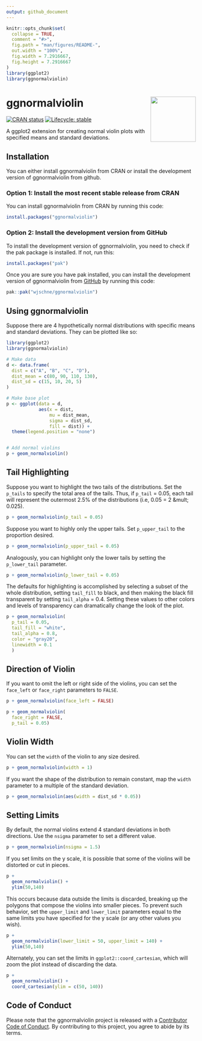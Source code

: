 ```yaml
---
output: github_document
---
```

<!-- README.md is generated from README.Rmd. Please edit that file -->

```r
knitr::opts_chunk$set(
  collapse = TRUE,
  comment = "#>",
  fig.path = "man/figures/README-",
  out.width = "100%",
  fig.width = 7.2916667,
  fig.height = 7.2916667
)
library(ggplot2)
library(ggnormalviolin)
```

# ggnormalviolin <a href="https://wjschne.github.io/ggnormalviolin/"><img src="logo.svg" align="right" height="120" width="120" /></a>



<!-- badges: start -->
[![CRAN status](https://www.r-pkg.org/badges/version/ggnormalviolin)](https://CRAN.R-project.org/package=ggnormalviolin)
[![Lifecycle: stable](https://img.shields.io/badge/lifecycle-stable-brightgreen.svg)](https://lifecycle.r-lib.org/articles/stages.html#stable)
<!-- badges: end -->


A ggplot2 extension for creating normal violin plots with specified means and standard deviations.

## Installation

You can either install ggnormalviolin from CRAN or install the development version of ggnormalviolin from github.

### Option 1: Install the most recent stable release from CRAN

You can install ggnormalviolin from CRAN by running this code:

```r
install.packages("ggnormalviolin")
```

### Option 2: Install the development version from GitHub

To install the development version of ggnormalviolin, you need to check if the pak package is installed. If not, run this:

```r
install.packages("pak")
```

Once you are sure you have pak installed, you can install the development version of ggnormalviolin from [GitHub](https://github.com/)  by running this code:

``` r
pak::pak("wjschne/ggnormalviolin")
```


## Using ggnormalviolin

Suppose there are 4 hypothetically normal distributions with specific means and standard deviations. They can be plotted like so:

```r
library(ggplot2)
library(ggnormalviolin)

# Make data
d <- data.frame(
  dist = c("A", "B", "C", "D"),
  dist_mean = c(80, 90, 110, 130),
  dist_sd = c(15, 10, 20, 5)
)

# Make base plot
p <- ggplot(data = d, 
            aes(x = dist,
                mu = dist_mean,
                sigma = dist_sd,
                fill = dist)) +
  theme(legend.position = "none")


# Add normal violins
p + geom_normalviolin()
```

## Tail Highlighting

Suppose you want to highlight the two tails of the distributions. Set the `p_tails` to specify the total area of the tails. Thus, if `p_tail` = 0.05, each tail will represent the outermost 2.5% of the distributions (i.e, 0.05 = 2 &mult; 0.025).

```r
p + geom_normalviolin(p_tail = 0.05)
```

Suppose you want to highly only the upper tails. Set `p_upper_tail` to the proportion desired.

```r
p + geom_normalviolin(p_upper_tail = 0.05)
```

Analogously, you can highlight only the lower tails by setting the `p_lower_tail` parameter.

```r
p + geom_normalviolin(p_lower_tail = 0.05)
```

The defaults for highlighting is accomplished by selecting a subset of the whole distribution, setting `tail_fill` to black, and then making the black fill transparent by setting `tail_alpha` = 0.4. Setting these values to other colors and levels of transparency can dramatically change the look of the plot.

```r
p + geom_normalviolin(
  p_tail = 0.05, 
  tail_fill = "white", 
  tail_alpha = 0.8,
  color = "gray20",
  linewidth = 0.1
  )
```

## Direction of Violin

If you want to omit the left or right side of the violins, you can set the `face_left` or `face_right` parameters to `FALSE`.

```r
p + geom_normalviolin(face_left = FALSE)

p + geom_normalviolin(
  face_right = FALSE, 
  p_tail = 0.05)

```

## Violin Width

You can set the `width` of the violin to any size desired.

```r
p + geom_normalviolin(width = 1)
```

If you want the shape of the distribution to remain constant, map the `width` parameter to a multiple of the standard deviation.

```r
p + geom_normalviolin(aes(width = dist_sd * 0.05))

```

## Setting Limits

By default, the normal violins extend 4 standard deviations in both directions. Use the `nsigma` parameter to set a different value.

```r
p + geom_normalviolin(nsigma = 1.5)
```

If you set limits on the y scale, it is possible that some of the violins will be distorted or cut in pieces.

```r
p + 
  geom_normalviolin() +
  ylim(50,140)
```

This occurs because data outside the limits is discarded, breaking up the polygons that compose the violins into smaller pieces. To prevent such behavior, set the `upper_limit` and `lower_limit` parameters equal to the same limits you have specified for the y scale (or any other values you wish).

```r
p + 
  geom_normalviolin(lower_limit = 50, upper_limit = 140) +
  ylim(50,140)
```

Alternately, you can set the limits in `ggplot2::coord_cartesian`, which will zoom the plot instead of discarding the data.

```r
p + 
  geom_normalviolin() +
  coord_cartesian(ylim = c(50, 140)) 
```

## Code of Conduct

Please note that the ggnormalviolin project is released with a [Contributor Code of Conduct](https://github.com/wjschne/ggnormalviolin/blob/master/CODE_OF_CONDUCT.md). By contributing to this project, you agree to abide by its terms.

